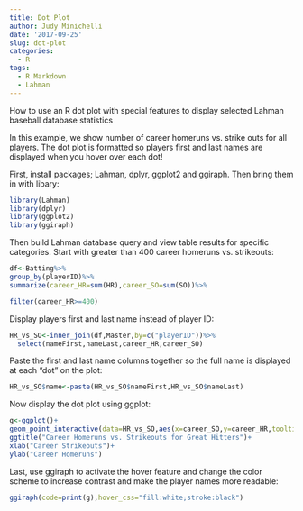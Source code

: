 ```yaml
---
title: Dot Plot
author: Judy Minichelli
date: '2017-09-25'
slug: dot-plot
categories:
  - R
tags:
  - R Markdown
  - Lahman
---
```

How to use an R dot plot with special features to display selected Lahman baseball database statistics

In this example, we show number of career homeruns vs. strike outs for all players.  The dot plot is formatted so players first and last names are displayed when you hover over each dot!

First, install packages; Lahman, dplyr, ggplot2 and ggiraph.  Then  bring them in with libary: 

```r
library(Lahman)
library(dplyr)
library(ggplot2)
library(ggiraph)
```

Then build Lahman database query and view table results for specific categories.  Start with greater than 400 career homeruns vs. strikeouts:

```r
df<-Batting%>%
group_by(playerID)%>%
summarize(career_HR=sum(HR),career_SO=sum(SO))%>%

filter(career_HR>=400)
```

Display players first and last name instead of player ID:

```r
HR_vs_SO<-inner_join(df,Master,by=c("playerID"))%>%
  select(nameFirst,nameLast,career_HR,career_SO)
```

Paste the first and last name columns together so the full name is displayed at each "dot" on the plot:

```r
HR_vs_SO$name<-paste(HR_vs_SO$nameFirst,HR_vs_SO$nameLast)
```

Now display the dot plot using ggplot:

```r
g<-ggplot()+
geom_point_interactive(data=HR_vs_SO,aes(x=career_SO,y=career_HR,tooltip=name,data_id=nameLast))+
ggtitle("Career Homeruns vs. Strikeouts for Great Hitters")+
xlab("Career Strikeouts")+
ylab("Career Homeruns")
```

Last, use ggiraph to activate the hover feature and change the color scheme to increase contrast and make the player names more readable:

```r
ggiraph(code=print(g),hover_css="fill:white;stroke:black")
```

